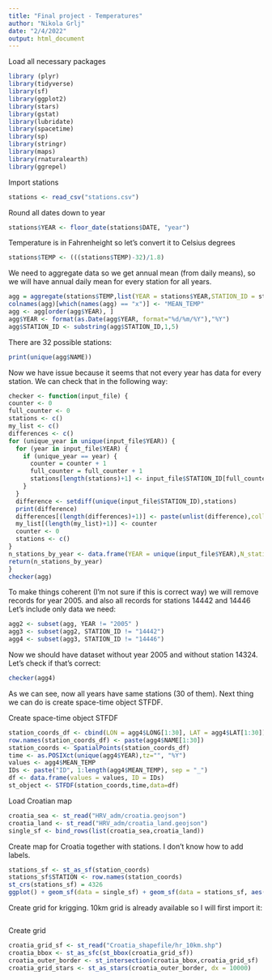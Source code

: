 ```yaml
---
title: "Final project - Temperatures"
author: "Nikola Grlj"
date: "2/4/2022"
output: html_document
---
```


Load all necessary packages
```r
library (plyr)
library(tidyverse)
library(sf)
library(ggplot2)
library(stars)
library(gstat)
library(lubridate)
library(spacetime)
library(sp)
library(stringr)
library(maps)
library(rnaturalearth)
library(ggrepel)
```

Import stations
```r
stations <- read_csv("stations.csv")
```

Round all dates down to year
```r
stations$YEAR <- floor_date(stations$DATE, "year")
```

Temperature is in Fahrenheight so let's convert it to Celsius degrees
```r
stations$TEMP <- (((stations$TEMP)-32)/1.8)
```

We need to aggregate data so we get annual mean (from daily means), so we will have annual daily mean for every station for all years.
```r
agg = aggregate(stations$TEMP,list(YEAR = stations$YEAR,STATION_ID = stations$STATION,NAME = stations$NAME,LAT = stations$LATITUDE,LONG = stations$LONGITUDE,ELEVATION = stations$ELEVATION), mean)
colnames(agg)[which(names(agg) == "x")] <- "MEAN_TEMP"
agg <- agg[order(agg$YEAR), ]
agg$YEAR <- format(as.Date(agg$YEAR, format="%d/%m/%Y"),"%Y")
agg$STATION_ID <- substring(agg$STATION_ID,1,5)
```

There are 32 possible stations:
```r
print(unique(agg$NAME))
```

Now we have issue because it seems that not every year has data for every station.
We can check that in the following way:
```r
checker <- function(input_file) {
counter <- 0
full_counter <- 0
stations <- c()
my_list <- c()
differences <- c()
for (unique_year in unique(input_file$YEAR)) {
  for (year in input_file$YEAR) {
    if (unique_year == year) {
      counter = counter + 1
      full_counter = full_counter + 1
      stations[length(stations)+1] <- input_file$STATION_ID[full_counter]
    }
  }
  difference <- setdiff(unique(input_file$STATION_ID),stations)
  print(difference)
  differences[(length(differences)+1)] <- paste(unlist(difference),collapse=",")
  my_list[(length(my_list)+1)] <- counter
  counter <- 0
  stations <- c()
}
n_stations_by_year <- data.frame(YEAR = unique(input_file$YEAR),N_stations = my_list, DIFFERENCE_ID = differences)
return(n_stations_by_year)
}
checker(agg)
```

To make things coherent (I'm not sure if this is correct way) we will remove records for year 2005. and also all records for stations 14442 and 14446
Let's include only data we need:
```r
agg2 <- subset(agg, YEAR != "2005" )
agg3 <- subset(agg2, STATION_ID != "14442")
agg4 <- subset(agg3, STATION_ID != "14446")
```
Now we should have dataset without year 2005 and without station 14324. Let's check if that's correct:
```r
checker(agg4)
```
As we can see, now all years have same stations (30 of them). Next thing we can do is create space-time object STFDF.


Create space-time object STFDF
```r
station_coords_df <- cbind(LON = agg4$LONG[1:30], LAT = agg4$LAT[1:30])
row.names(station_coords_df) <- paste(agg4$NAME[1:30])
station_coords <- SpatialPoints(station_coords_df)
time <- as.POSIXct(unique(agg4$YEAR),tz="", "%Y")
values <- agg4$MEAN_TEMP
IDs <- paste("ID", 1:length(agg4$MEAN_TEMP), sep = "_")
df <- data.frame(values = values, ID = IDs)
st_object <- STFDF(station_coords,time,data=df)
```
Load Croatian map
```r
croatia_sea <- st_read("HRV_adm/croatia.geojson")
croatia_land <- st_read("HRV_adm/croatia_land.geojson")
single_sf <- bind_rows(list(croatia_sea,croatia_land))
```

Create map for Croatia together with stations. I don't know how to add labels.
```r
stations_sf <- st_as_sf(station_coords)
stations_sf$STATION <- row.names(station_coords)
st_crs(stations_sf) = 4326
ggplot() + geom_sf(data = single_sf) + geom_sf(data = stations_sf, aes(label = STATION), shape = 4, color = "darkred", size = 5) 
```

Create grid for krigging. 10km grid is already available so I will first import it:
```r


```
Create grid
```r
croatia_grid_sf <- st_read("Croatia_shapefile/hr_10km.shp")
croatia_bbox <- st_as_sfc(st_bbox(croatia_grid_sf))
croatia_outer_border <- st_intersection(croatia_bbox,croatia_grid_sf)
croatia_grid_stars <- st_as_stars(croatia_outer_border, dx = 10000)
```

